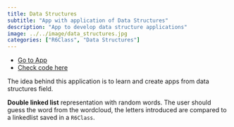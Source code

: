 ```yaml
---
title: Data Structures
subtitle: "App with application of Data Structures"
description: "App to develop data structure applications" 
image: ../../image/data_structures.jpg
categories: ["R6Class", "Data Structures"]
---
```


 -    [Go to App](https://afinsuasty.shinyapps.io/data-structures/)
 -    [Check code here](https://github.com/ainsu23/shiny-examples)
 
The idea behind this application is to learn and create apps from data structures
field. 

**Double linked list** representation with random words. The user should guess the 
word from the wordcloud, the letters introduced are compared to a linkedlist 
saved in a `R6Class`.